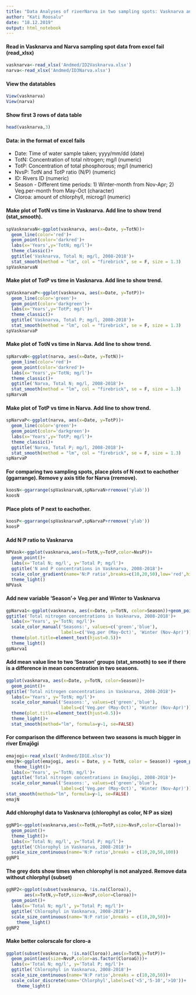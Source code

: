 ---
title: "Data Analyses of riverNarva in two sampling spots: Vasknarva and Narva"
author: "Kati Roosalu"
date: "18.12.2019"
output: html_notebook
---



#### Read in Vasknarva and Narva sampling spot data from excel fail (read_xlsx)

```{r}
vasknarva<-read_xlsx('Andmed/ID2Vasknarva.xlsx')
narva<-read_xlsx('Andmed/ID3Narva.xlsx')
```
#### View the datatables
```{r}
View(vasknarva)
View(narva)
```
#### Show first 3 rows of data table
```{r}
head(vasknarva,3)
```

#### Data: in the format of excel fails

* Date: Time of water sample taken; yyyy/mm/dd (date)
* TotN: Concentration of total nitrogen; mg/l (numeric)
* TotP: Concentration of total phosphorous; mg/l (numeric)
* NvsP: TotN and TotP ratio (N/P) (numeric)
* ID: Rivers ID (numeric)
* Season - Different time periods: 1) Winter-month from Nov-Apr; 2) Veg.per-month from May-Oct (character)
* Cloroa: amount of chlorphyll, microg/l (numeric)


#### Make plot of TotN vs time in Vasknarva. Add line to show trend (stat_smooth).
```{r}
spVasknarvaN<-ggplot(vasknarva, aes(x=Date, y=TotN))+
  geom_line(color='red')+
  geom_point(color='darkred')+
  labs(x='Years',y='TotN; mg/l')+
  theme_classic()+
  ggtitle('Vasknarva, Total N; mg/l, 2008-2018')+
  stat_smooth(method = "lm", col = "firebrick", se = F, size = 1.3)
spVasknarvaN
```

#### Make plot of TotP vs time in Vasknarva. Add line to show trend.
```{r}
spVasknarvaP<-ggplot(vasknarva, aes(x=Date, y=TotP))+
  geom_line(color='green')+
  geom_point(color='darkgreen')+
  labs(x='Years',y='TotP; mg/l')+
  theme_classic()+
  ggtitle('Vasknarva, Total P; mg/l, 2008-2018')+
  stat_smooth(method = "lm", col = "firebrick", se = F, size = 1.3)
spVasknarvaP
```

#### Make plot of TotN vs time in Narva. Add line to show trend.
```{r}
spNarvaN<-ggplot(narva, aes(x=Date, y=TotN))+
  geom_line(color='red')+
  geom_point(color='darkred')+
  labs(x='Years',y='TotN; mg/l')+
  theme_classic()+
  ggtitle('Narva, Total N; mg/l, 2008-2018')+
  stat_smooth(method = "lm", col = "firebrick", se = F, size = 1.3)
spNarvaN
```

#### Make plot of TotP vs time in Narva. Add line to show trend.

```{r}
spNarvaP<-ggplot(narva, aes(x=Date, y=TotP))+
  geom_line(color='green')+
  geom_point(color='darkgreen')+
  labs(x='Years',y='TotP; mg/l')+
  theme_classic()+
  ggtitle('Narva, Total P; mg/l, 2008-2018')+
  stat_smooth(method = "lm", col = "firebrick", se = F, size = 1.3)
spNarvaP
```


#### For comparing two sampling spots, place plots of N next to eachother (ggarrange). Remove y axis title for Narva (rremove).
```{r}
koosN<-ggarrange(spVasknarvaN,spNarvaN+rremove('ylab'))
koosN
```

#### Place plots of P next to eachother.

```{r}
koosP<-ggarrange(spVasknarvaP,spNarvaP+rremove('ylab'))
koosP
```

#### Add N:P ratio to Vasknarva 
```{r}
NPVask<-ggplot(vasknarva,aes(x=TotN,y=TotP,color=NvsP))+
  geom_point()+
  labs(x='Total N; mg/l', y='Total P; mg/l')+
  ggtitle('N and P concentrations in Vasknarva, 2008-2018')+
  scale_color_gradient(name='N:P ratio',breaks=c(10,20,50),low='red',high='green')+
  theme_light() 
NPVask
```

#### Add new variable 'Season'-> Veg.per and Winter to Vasknarva
```{r}
gpNarva1<-ggplot(vasknarva, aes(x=Date, y=TotN, color=Season))+geom_point()+
ggtitle('Total nitrogen concentrations in Vasknarva, 2008-2018')+
  labs(x='Years', y='TotN; mg/l')+
  scale_color_manual('Seasons:', values=c('green','blue'),
                     labels=c('Veg.per (May-Oct)', 'Winter (Nov-Apr)'))+
  theme(plot.title=element_text(hjust=0.5))+
  theme_light()
gpNarva1
```

#### Add mean value line to two 'Season' groups (stat_smooth) to see if there is a difference in mean concentration in two seasons.
```{r}
ggplot(vasknarva, aes(x=Date, y=TotN, color=Season))+
  geom_point()+
ggtitle('Total nitrogen concentrations in Vasknarva, 2008-2018')+
  labs(x='Years', y='TotN; mg/l')+
  scale_color_manual('Seasons:', values=c('green','blue'),
                     labels=c('Veg.per (May-Oct)', 'Winter (Nov-Apr)'))+
  theme(plot.title=element_text(hjust=0.5))+
  theme_light()+
  stat_smooth(method="lm", formula=y~1, se=FALSE)
```

#### For comparison the difference between two seasons is much bigger in river Emajõgi
```{r}
emajogi<-read_xlsx(('Andmed/ID1E.xlsx'))
emajN<-ggplot(emajogi, aes(x = Date, y = TotN, color = Season)) +geom_point()+
   theme_light()+
  labs(x='Years', y='TotN; mg/l')+
  ggtitle('Total nitrogen concentrations in Emajõgi, 2008-2018')+
  scale_color_manual('Seasons:', values=c('green','blue'),
                     labels=c('Veg.per (May-Oct)', 'Winter (Nov-Apr)'))+
stat_smooth(method="lm", formula=y~1, se=FALSE)
emajN
```

#### Add chlorophyl data to Vasknarva (chlorophyl as color, N:P as size)
```{r}
ggNP1<-ggplot(vasknarva,aes(x=TotN,y=TotP,size=NvsP,color=Cloroa))+
  geom_point()+
  theme_light()+
  labs(x='Total N; mg/l', y='Total P; mg/l')+
  ggtitle('Chlorophyl in Vasknarva, 2008-2018')+
  scale_size_continuous(name='N:P ratio',breaks = c(10,20,50,100))
ggNP1
```

#### The grey dots show times when chlorophyl is not analyzed. Remove data without chlorphyl (subset)

```{r}
ggNP2<-ggplot(subset(vasknarva, !is.na(Cloroa)),
       aes(x=TotN,y=TotP,size=NvsP,color=Cloroa))+
  geom_point()+
  labs(x='Total N; mg/l', y='Total P; mg/l')+
  ggtitle('Chlorophyl in Vasknarva, 2008-2018')+
  scale_size_continuous(name='N:P ratio',breaks = c(10,20,50))+
    theme_light()
ggNP2
```


#### Make better colorscale for cloro-a
```{r}
ggplot(subset(vasknarva, !is.na(Cloroa)),aes(x=TotN,y=TotP))+
  geom_point(aes(size=NvsP,color=as.factor(CloroaG)))+
  labs(x='Total N; mg/l', y='Total P; mg/l')+
  ggtitle('Chlorophyl in Vasknarva, 2008-2018')+
  scale_size_continuous(name='N:P ratio',breaks = c(10,20,50))+
  scale_color_discrete(name='Chlorphyl',labels=c('<5','5-10','>10'))+
    theme_light()
```
